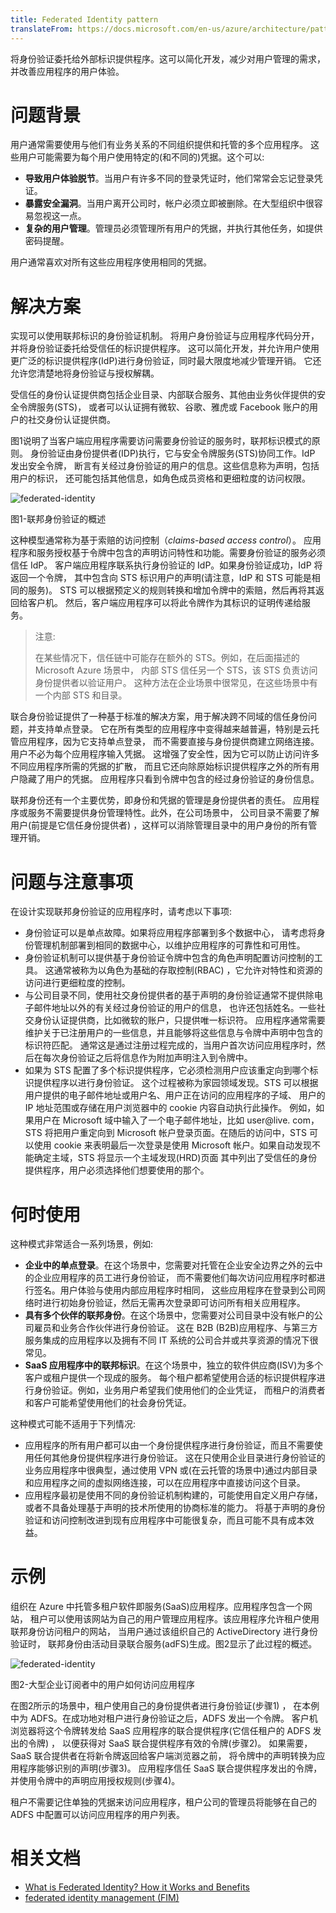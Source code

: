 ```yaml
---
title: Federated Identity pattern
translateFrom: https://docs.microsoft.com/en-us/azure/architecture/patterns/federated-identity
---
```



将身份验证委托给外部标识提供程序。这可以简化开发，减少对用户管理的需求，并改善应用程序的用户体验。

# 问题背景

用户通常需要使用与他们有业务关系的不同组织提供和托管的多个应用程序。
这些用户可能需要为每个用户使用特定的(和不同的)凭据。这个可以:

* **导致用户体验脱节**。当用户有许多不同的登录凭证时，他们常常会忘记登录凭证。
* **暴露安全漏洞**。当用户离开公司时，帐户必须立即被删除。在大型组织中很容易忽视这一点。
* **复杂的用户管理**。管理员必须管理所有用户的凭据，并执行其他任务，如提供密码提醒。

用户通常喜欢对所有这些应用程序使用相同的凭据。

# 解决方案

实现可以使用联邦标识的身份验证机制。
将用户身份验证与应用程序代码分开，并将身份验证委托给受信任的标识提供程序。
这可以简化开发，并允许用户使用更广泛的标识提供程序(IdP)进行身份验证，同时最大限度地减少管理开销。
它还允许您清楚地将身份验证与授权解耦。

受信任的身份认证提供商包括企业目录、内部联合服务、其他由业务伙伴提供的安全令牌服务(STS)，
或者可以认证拥有微软、谷歌、雅虎或 Facebook 账户的用户的社交身份认证提供商。

图1说明了当客户端应用程序需要访问需要身份验证的服务时，联邦标识模式的原则。
身份验证由身份提供者(IDP)执行，它与安全令牌服务(STS)协同工作。IdP 发出安全令牌，
断言有关经过身份验证的用户的信息。这些信息称为声明，包括用户的标识，
还可能包括其他信息，如角色成员资格和更细粒度的访问权限。

![federated-identity](/asset/img/federated-identity-1.png)

图1-联邦身份验证的概述

这种模型通常称为基于索赔的访问控制（*claims-based access control*）。
应用程序和服务授权基于令牌中包含的声明访问特性和功能。需要身份验证的服务必须信任 IdP。
客户端应用程序联系执行身份验证的 IdP。如果身份验证成功，IdP 将返回一个令牌，
其中包含向 STS 标识用户的声明(请注意，IdP 和 STS 可能是相同的服务)。
STS 可以根据预定义的规则转换和增加令牌中的索赔，然后再将其返回给客户机。
然后，客户端应用程序可以将此令牌作为其标识的证明传递给服务。

> 注意:
>
> 在某些情况下，信任链中可能存在额外的 STS。例如，在后面描述的 Microsoft Azure 场景中，
> 内部 STS 信任另一个 STS，该 STS 负责访问身份提供者以验证用户。
> 这种方法在企业场景中很常见，在这些场景中有一个内部 STS 和目录。

联合身份验证提供了一种基于标准的解决方案，用于解决跨不同域的信任身份问题，并支持单点登录。
它在所有类型的应用程序中变得越来越普遍，特别是云托管应用程序，因为它支持单点登录，
而不需要直接与身份提供商建立网络连接。用户不必为每个应用程序输入凭据。
这增强了安全性，因为它可以防止访问许多不同应用程序所需的凭据的扩散，
而且它还向除原始标识提供程序之外的所有用户隐藏了用户的凭据。
应用程序只看到令牌中包含的经过身份验证的身份信息。

联邦身份还有一个主要优势，即身份和凭据的管理是身份提供者的责任。
应用程序或服务不需要提供身份管理特性。此外，在公司场景中，
公司目录不需要了解用户(前提是它信任身份提供者) ，这样可以消除管理目录中的用户身份的所有管理开销。

# 问题与注意事项

在设计实现联邦身份验证的应用程序时，请考虑以下事项:

* 身份验证可以是单点故障。如果将应用程序部署到多个数据中心，
  请考虑将身份管理机制部署到相同的数据中心，以维护应用程序的可靠性和可用性。
* 身份验证机制可以提供基于身份验证令牌中包含的角色声明配置访问控制的工具。
  这通常被称为以角色为基础的存取控制(RBAC) ，它允许对特性和资源的访问进行更细粒度的控制。
* 与公司目录不同，使用社交身份提供者的基于声明的身份验证通常不提供除电子邮件地址以外的有关经过身份验证的用户的信息，
  也许还包括姓名。一些社交身份认证提供商，比如微软的账户，只提供唯一标识符。
  应用程序通常需要维护关于已注册用户的一些信息，并且能够将这些信息与令牌中声明中包含的标识符匹配。
  通常这是通过注册过程完成的，当用户首次访问应用程序时，然后在每次身份验证之后将信息作为附加声明注入到令牌中。
* 如果为 STS 配置了多个标识提供程序，它必须检测用户应该重定向到哪个标识提供程序以进行身份验证。
  这个过程被称为家园领域发现。STS 可以根据用户提供的电子邮件地址或用户名、用户正在访问的应用程序的子域、
  用户的 IP 地址范围或存储在用户浏览器中的 cookie 内容自动执行此操作。
  例如，如果用户在 Microsoft 域中输入了一个电子邮件地址，比如 user@live. com，STS
  将把用户重定向到 Microsoft 帐户登录页面。在随后的访问中，STS 可以使用 cookie
  来表明最后一次登录是使用 Microsoft 帐户。如果自动发现不能确定主域，STS 将显示一个主域发现(HRD)页面
  其中列出了受信任的身份提供程序，用户必须选择他们想要使用的那个。

# 何时使用

这种模式非常适合一系列场景，例如:

* **企业中的单点登录**。在这个场景中，您需要对托管在企业安全边界之外的云中的企业应用程序的员工进行身份验证，
  而不需要他们每次访问应用程序时都进行签名。用户体验与使用内部应用程序时相同，
  这些应用程序在登录到公司网络时进行初始身份验证，然后无需再次登录即可访问所有相关应用程序。
* **具有多个伙伴的联邦身份**。在这个场景中，您需要对公司目录中没有帐户的公司雇员和业务合作伙伴进行身份验证。
  这在 B2B (B2B)应用程序、与第三方服务集成的应用程序以及拥有不同 IT 系统的公司合并或共享资源的情况下很常见。
* **SaaS 应用程序中的联邦标识**。在这个场景中，独立的软件供应商(ISV)为多个客户或租户提供一个现成的服务。
  每个租户都希望使用合适的标识提供程序进行身份验证。例如，业务用户希望我们使用他们的企业凭证，
  而租户的消费者和客户可能希望使用他们的社会身份凭证。

这种模式可能不适用于下列情况:

* 应用程序的所有用户都可以由一个身份提供程序进行身份验证，而且不需要使用任何其他身份提供程序进行身份验证。
  这在只使用企业目录进行身份验证的业务应用程序中很典型，通过使用 VPN
  或(在云托管的场景中)通过内部目录和应用程序之间的虚拟网络连接，可以在应用程序中直接访问这个目录。
* 应用程序最初是使用不同的身份验证机制构建的，可能使用自定义用户存储，
  或者不具备处理基于声明的技术所使用的协商标准的能力。
  将基于声明的身份验证和访问控制改进到现有应用程序中可能很复杂，而且可能不具有成本效益。

# 示例

组织在 Azure 中托管多租户软件即服务(SaaS)应用程序。应用程序包含一个网站，
租户可以使用该网站为自己的用户管理应用程序。该应用程序允许租户使用联邦身份访问租户的网站，
当用户通过该组织自己的 ActiveDirectory 进行身份验证时，
联邦身份由活动目录联合服务(adFS)生成。图2显示了此过程的概述。

![federated-identity](/asset/img/federated-identity-2.png)

图2-大型企业订阅者中的用户如何访问应用程序

在图2所示的场景中，租户使用自己的身份提供者进行身份验证(步骤1) ，
在本例中为 ADFS。在成功地对租户进行身份验证之后，ADFS 发出一个令牌。
客户机浏览器将这个令牌转发给 SaaS 应用程序的联合提供程序(它信任租户的 ADFS 发出的令牌) ，
以便获得对 SaaS 联合提供程序有效的令牌(步骤2)。
如果需要，SaaS 联合提供者在将新令牌返回给客户端浏览器之前，
将令牌中的声明转换为应用程序能够识别的声明(步骤3)。
应用程序信任 SaaS 联合提供程序发出的令牌，并使用令牌中的声明应用授权规则(步骤4)。

租户不需要记住单独的凭据来访问应用程序，租户公司的管理员将能够在自己的 ADFS
中配置可以访问应用程序的用户列表。

# 相关文档

- [What is Federated Identity? How it Works and Benefits](https://www.onelogin.com/learn/federated-identity)
- [federated identity management (FIM) ](https://www.techtarget.com/searchsecurity/definition/federated-identity-management)